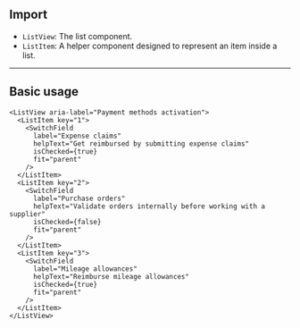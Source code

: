 
## Import

- `ListView`: The list component.
- `ListItem`: A helper component designed to represent an item inside a list.

---

## Basic usage

<Preview>
  <ListView aria-label="Payment methods activation">
    <ListItem key="1">
      <SwitchField
        label="Expense claims"
        helpText="Get reimbursed by submitting expense claims"
        isChecked={true}
        fit="parent"
      />
    </ListItem>
    <ListItem key="2">
      <SwitchField
        label="Purchase orders"
        helpText="Validate orders internally before working with a supplier"
        isChecked={false}
        fit="parent"
      />
    </ListItem>
    <ListItem key="3">
      <SwitchField
        label="Mileage allowances"
        helpText="Reimburse mileage allowances"
        isChecked={true}
        fit="parent"
      />
    </ListItem>
  </ListView>
</Preview>

```tsx sandbox
<ListView aria-label="Payment methods activation">
  <ListItem key="1">
    <SwitchField
      label="Expense claims"
      helpText="Get reimbursed by submitting expense claims"
      isChecked={true}
      fit="parent"
    />
  </ListItem>
  <ListItem key="2">
    <SwitchField
      label="Purchase orders"
      helpText="Validate orders internally before working with a supplier"
      isChecked={false}
      fit="parent"
    />
  </ListItem>
  <ListItem key="3">
    <SwitchField
      label="Mileage allowances"
      helpText="Reimburse mileage allowances"
      isChecked={true}
      fit="parent"
    />
  </ListItem>
</ListView>
```
